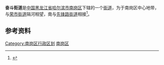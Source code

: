 {{中国乡级行政区
| 行政区全称 = 奋斗街道
| 景观照片文件名 =
| 景观照片描述 =
| 汉语拼音 =
| 通用拼音 =
| 注音符號 =
| 其它标音类型1 =
| 其它标音1 =
| 其它标音类型2 =
| 其它标音2 =
| 其它语言类型1 =
| 其它语言地名1 =
| 其它语言类型2 =
| 其它语言地名2 =
| 上级行政区 = [[黑龙江省|黑龙江省]][[哈尔滨市|哈尔滨市]][[南岗区|南岗区]]
| 行政区类别 = [[街道|街道]]
| LowerDivisions =8个社区居委会
| 行政区划代码 = 230103002
| 地理坐标 =
| 总面积 = 3.85平方公里
| 户籍人口 = 62738人
| 户籍人口年份 =
| 常住人口 = 
| 常住人口年份 =
| 人口密度 =
| 行政区划 = 
| 官方网站 =
| 政府驻地 = 
| 邮政编码 =150000
| 毗邻行政区 =
| 位置图文件名 =
| 位置图描述 =
}}

'''奋斗街道'''是[[中国|中国]][[黑龙江省|黑龙江省]][[哈尔滨市|哈尔滨市]][[南岗区|南岗区]]下辖的一个[[街道|街道]]，为于南岗区中心地带，与[[荣市街道|荣市街道]]隔河相望，南与[[先锋路街道|先锋路街道]]相接<ref>{{Cite web |url=http://www.chinaquhua.cn/heilongjiang/ |title=奋斗街道 |access-date=2011-08-11 |archive-date=2011-08-22 |archive-url=https://web.archive.org/web/20110822123644/http://www.chinaquhua.cn/heilongjiang/ |dead-url=yes }}</ref>。

==参考资料==
{{reflist}}

{{哈尔滨市南岗区行政区划}}

[[Category:南岗区行政区划|Category:南岗区行政区划]]
[[Category:哈尔滨市街道|南岗区]]